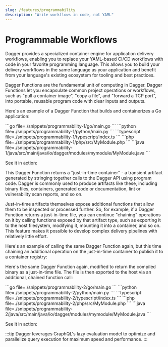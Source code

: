 ```yaml
---
slug: /features/programmability
description: "Write workflows in code, not YAML"
---
```



# Programmable Workflows

Dagger provides a specialized container engine for application delivery workflows, enabling you to replace your YAML-based CI/CD workflows with code in your favorite programming language. This allows you to build your delivery workflows in the same language as your application and benefit from your language's existing ecosystem for tooling and best practices.

Dagger Functions are the fundamental unit of computing in Dagger. Dagger Functions let you encapsulate common project operations or workflows, such as "pull a container image", "copy a file", and "forward a TCP port", into portable, reusable program code with clear inputs and outputs.

Here's an example of a Dagger Function that builds and containerizes a Go application:

<Tabs groupId="language" queryString="sdk">
<TabItem value="go" label="Go">
```go file=./snippets/programmability-1/go/main.go
```
</TabItem>
<TabItem value="python" label="Python">
```python file=./snippets/programmability-1/python/main.py
```
</TabItem>
<TabItem value="typescript" label="TypeScript">
```typescript file=./snippets/programmability-1/typescript/index.ts
```
</TabItem>
<TabItem value="php" label="PHP">
```php file=./snippets/programmability-1/php/src/MyModule.php
```
</TabItem>
<TabItem value="java" label="Java">
```java file=./snippets/programmability-1/java/src/main/java/io/dagger/modules/mymodule/MyModule.java
```
</TabItem>
</Tabs>

See it in action:

<VideoPlayer src="/img/current_docs/features/build.webm" alt="Build example" />

This Dagger Function returns a "just-in-time container" - a transient artifact generated by stringing together calls to the Dagger API using program code. Dagger is commonly used to produce artifacts like these, including binary files, containers, generated code or documentation, lint or vulnerability scan reports, and so on.

Just-in-time artifacts themselves expose additional functions that allow them to be inspected or processed further. So, for example, if a Dagger Function returns a just-in-time file, you can continue "chaining" operations on it by calling functions exposed by that artifact type, such as exporting it to the host filesystem, modifying it, mounting it into a container, and so on. This feature makes it possible to develop complex delivery pipelines with relatively little effort.

Here's an example of calling the same Dagger Function again, but this time chaining an additional operation on the just-in-time container to publish it to a container registry:

<VideoPlayer src="/img/current_docs/features/build-publish.webm" alt="Build and publish example" />

Here's the same Dagger Function again, modified to return the compiled binary as a just-in-time file. The file is then exported to the host via an additional, chained function call:

<Tabs groupId="language" queryString="sdk">
<TabItem value="go" label="Go">
```go file=./snippets/programmability-2/go/main.go
```
</TabItem>
<TabItem value="python" label="Python">
```python file=./snippets/programmability-2/python/main.py
```
</TabItem>
<TabItem value="typescript" label="TypeScript">
```typescript file=./snippets/programmability-2/typescript/index.ts
```
</TabItem>
<TabItem value="php" label="PHP">
```php file=./snippets/programmability-2/php/src/MyModule.php
```
</TabItem>
<TabItem value="java" label="Java">
```java file=./snippets/programmability-2/java/src/main/java/io/dagger/modules/mymodule/MyModule.java
```
</TabItem>
</Tabs>

See it in action:

<VideoPlayer src="/img/current_docs/features/build-export.webm" alt="Build and export example" />

:::tip
Dagger leverages GraphQL's lazy evaluation model to optimize and parallelize query execution for maximum speed and performance.
:::
